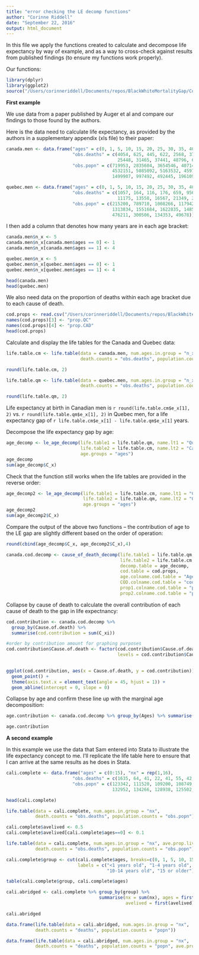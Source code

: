 ```yaml
---
title: "error checking the LE decomp functions"
author: "Corinne Riddell"
date: "September 22, 2016"
output: html_document
---
```


In this file we apply the functions created to calculate and decompose life expectancy by way of example, and as a way to cross-check against results from published findings (to ensure my functions work properly).

Our functions:
```r
library(dplyr)
library(ggplot2)
source("/Users/corinneriddell/Documents/repos/BlackWhiteMortalityGap/Code/life_expectancy_functions.R")
```

**First example**

We use data from a paper published by Auger et al and compare our findings to those found by the authors.

Here is the data need to calculate life expectancy, as provided by the authors in a supplementary appendix (xls file) to their paper:
```r
canada.men <- data.frame("ages" = c(0, 1, 5, 10, 15, 20, 25, 30, 35, 40, 45, 50, 55, 60, 65, 70, 75, 80, 85, 90),
                         "obs.deaths" = c(4054, 625, 445, 622, 2568, 3770, 3434, 3681, 5155, 8449, 13421, 19371, 
                                          25448, 31465, 37441, 48796, 64763, 72512, 60109, 43812),
                         "obs.popn" = c(719953, 2835604, 3654546, 4071400, 4464549, 4564679, 4296613, 4237402,
                                        4532151, 5085092, 5163532, 4597916, 3937984, 3120981, 2323629, 1862971,
                                        1499907, 997492, 492445, 196109))

quebec.men <- data.frame("ages" = c(0, 1, 5, 10, 15, 20, 25, 30, 35, 40, 45, 50, 55, 60, 65, 70, 75, 80, 85, 90), 
                         "obs.deaths" = c(1057, 164, 116, 176, 659, 956, 1056, 1110, 1498, 2470, 4116, 6054, 8426,
                                          11175, 13558, 16567, 21349, 22396, 16851,10878),
                         "obs.popn" = c(215200, 789710, 1008266, 1179423, 1249360, 1261780, 1349857, 1293521,
                                        1313834, 1551684, 1622835, 1485249, 1288014, 1077253, 796557, 609341, 
                                        476211, 300506, 134353, 49678))
```

I then add a column that denotes how many years are in each age bracket:
```r
canada.men$n_x <- 5
canada.men$n_x[canada.men$ages == 0] <- 1
canada.men$n_x[canada.men$ages == 1] <- 4

quebec.men$n_x <- 5
quebec.men$n_x[quebec.men$ages == 0] <- 1
quebec.men$n_x[quebec.men$ages == 1] <- 4

head(canada.men)
head(quebec.men)
```

We also need data on the proportion of deaths within each age bracket due to each cause of death.
```r
cod.props <- read.csv("/Users/corinneriddell/Documents/repos/BlackWhiteMortalityGap/working_teaching_examples/auger_cod_proportions.csv")
names(cod.props)[3] <- "prop.QC"
names(cod.props)[4] <- "prop.CAD"
head(cod.props)
```

Calculate and display the life tables for the Canada and Quebec data:
```r
life.table.cm <- life.table(data = canada.men, num.ages.in.group = "n_x", 
                            death.counts = "obs.deaths", population.counts = "obs.popn")

round(life.table.cm, 2)

life.table.qm <- life.table(data = quebec.men, num.ages.in.group = "n_x", 
                            death.counts = "obs.deaths", population.counts = "obs.popn")

round(life.table.qm, 2)
```

Life expectancy at birth in Canadian men is `r round(life.table.cm$e_x[1], 2)` vs. `r round(life.table.qm$e_x[1], 2)` in Quebec men, for a life expectancy gap of `r life.table.cm$e_x[1] - life.table.qm$e_x[1]` years.

Decompose the life expectancy gap by age:

```r
age_decomp <- le_age_decomp(life.table1 = life.table.qm, name.lt1 = "Quebec", 
                            life.table2 = life.table.cm, name.lt2 = "Canada", 
                            age.groups = "ages")
age_decomp
sum(age_decomp$C_x) 
```

Check that the function still works when the life tables are provided in the reverse order:

```r
age_decomp2 <- le_age_decomp(life.table1 = life.table.cm, name.lt1 = "Canada", 
                             life.table2 = life.table.qm, name.lt2 = "Quebec", 
                             age.groups = "ages")
age_decomp2
sum(age_decomp2$C_x)
```

Compare the output of the above two functions -- the contribution of age to the LE gap are slightly different based on the order of operation:

```r
round(cbind(age_decomp$C_x, age_decomp2$C_x),4)
```

```r
canada.cod.decomp <- cause_of_death_decomp(life.table1 = life.table.qm, 
                                           life.table2 = life.table.cm, 
                                           decomp.table = age_decomp,
                                           cod.table = cod.props, 
                                           age.colname.cod.table = "Age", 
                                           COD.colname.cod.table = "cod", 
                                           prop1.colname.cod.table = "prop.QC", 
                                           prop2.colname.cod.table = "prop.CAD")
```

Collapse by cause of death to calculate the overall contribution of each cause of death to the gap in life expectnancy:
```r
cod.contribution <- canada.cod.decomp %>% 
  group_by(Cause.of.death) %>% 
  summarise(cod.contribution = sum(C_xi))

#order by contribution amount for graphing purposes
cod.contribution$Cause.of.death <- factor(cod.contribution$Cause.of.death, 
                                          levels = cod.contribution$Cause.of.death[order(cod.contribution$cod.contribution,
                                                                                         decreasing = T)])

ggplot(cod.contribution, aes(x = Cause.of.death, y = cod.contribution)) + 
  geom_point() + 
  theme(axis.text.x = element_text(angle = 45, hjust = 1)) +
  geom_abline(intercept = 0, slope = 0)
```

Collapse by age and confirm these line up with the marginal age decomposition:
```r
age.contribution <- canada.cod.decomp %>% group_by(Ages) %>% summarise(age.contribution = sum(C_xi)) 

age.contribution
```

**A second example**

In this example we use the data that Sam entered into Stata to illustrate the life expectancy concept to me. I'll replicate the life table here to ensure that I can arrive at the same results as he does in Stata.

```r
cali.complete <- data.frame("ages" = c(0:15), "nx" = rep(1,16),
                         "obs.deaths" = c(1635, 64, 41, 22, 41, 55, 42, 58, 44, 52, 48, 60, 52, 82, 129, 23300), #last number is fictitious
                         "obs.popn" = c(123342, 111520, 109200, 108749, 105698, 110548, 106857, 112184, 116423,
                                        132952, 134266, 128938, 125502, 128212, 132775, 143600))

head(cali.complete)

life.table(data = cali.complete, num.ages.in.group = "nx", 
           death.counts = "obs.deaths", population.counts = "obs.popn")

cali.complete$avelived <- 0.5
cali.complete$avelived[cali.complete$ages==0] <- 0.1

life.table(data = cali.complete, num.ages.in.group = "nx", ave.prop.lived = "avelived",
           death.counts = "obs.deaths", population.counts = "obs.popn")
```

```r
cali.complete$group <- cut(cali.complete$ages, breaks=c(0, 1, 5, 10, 15, 20), 
                           labels = c("<1 years old", "1-4 years old", "5-9 years old", 
                                      "10-14 years old", "15 or older"), include.lowest = T, right = F)

table(cali.complete$group, cali.complete$ages)

cali.abridged <- cali.complete %>% group_by(group) %>% 
                                   summarise(nx = sum(nx), ages = first(group), popn = sum(obs.popn), deaths = sum(obs.deaths),
                                             avelived = first(avelived))

cali.abridged

data.frame(life.table(data = cali.abridged, num.ages.in.group = "nx", 
           death.counts = "deaths", population.counts = "popn"))

data.frame(life.table(data = cali.abridged, num.ages.in.group = "nx", 
           death.counts = "deaths", population.counts = "popn", ave.prop.lived = "avelived"))
```          
